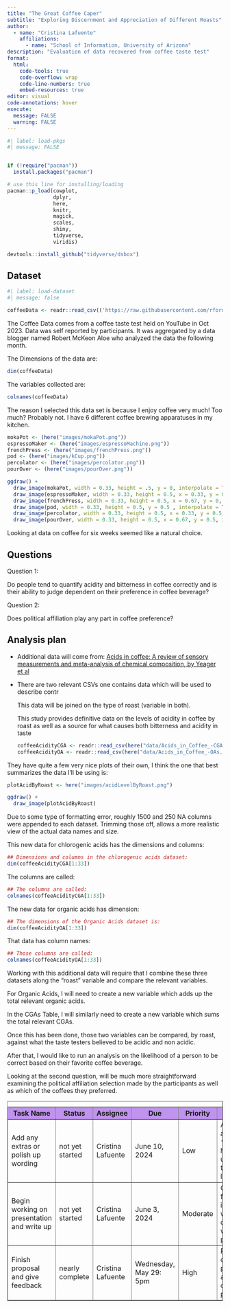 ```yaml
---
title: "The Great Coffee Caper"
subtitle: "Exploring Discernment and Appreciation of Different Roasts"
author: 
  - name: "Cristina Lafuente"
    affiliations:
      - name: "School of Information, University of Arizona"
description: "Evaluation of data recovered from coffee taste test"
format:
  html:
    code-tools: true
    code-overflow: wrap
    code-line-numbers: true
    embed-resources: true
editor: visual
code-annotations: hover
execute:
  message: FALSE
  warning: FALSE
---
```


```r
#| label: load-pkgs
#| message: FALSE


if (!require("pacman")) 
  install.packages("pacman")

# use this line for installing/loading
pacman::p_load(cowplot,
               dplyr,
               here,
               knitr,
               magick,
               scales,
               shiny,
               tidyverse,
               viridis)

devtools::install_github("tidyverse/dsbox")
```

## Dataset

```r
#| label: load-dataset
#| message: false

coffeeData <- readr::read_csv(('https://raw.githubusercontent.com/rfordatascience/tidytuesday/master/data/2024/2024-05-14/coffee_survey.csv'))
```

The Coffee Data comes from a coffee taste test held on YouTube in Oct 2023. Data was self reported by participants. It was aggregated by a data blogger named Robert McKeon Aloe who analyzed the data the following month.

The Dimensions of the data are:

```r
dim(coffeeData)
```

The variables collected are:

```r
colnames(coffeeData)
```

The reason I selected this data set is because I enjoy coffee very much! Too much? Probably not. I have 6 different coffee brewing apparatuses in my kitchen.

```r

mokaPot <- (here("images/mokaPot.png"))
espressoMaker <- (here("images/espressoMachine.png"))
frenchPress <- (here("images/frenchPress.png"))
pod <- (here("images/kCup.png"))
percolator <- (here("images/percolator.png"))
pourOver <- (here("images/pourOver.png"))

ggdraw() +
  draw_image(mokaPot, width = 0.33, height = .5, y = 0, interpolate = TRUE) +
  draw_image(espressoMaker, width = 0.33, height = 0.5, x = 0.33, y = 0, interpolate = TRUE) +
  draw_image(frenchPress, width = 0.33, height = 0.5, x = 0.67, y = 0, interpolate = TRUE) + 
  draw_image(pod, width = 0.33, height = 0.5, y = 0.5 , interpolate = TRUE) +
  draw_image(percolator, width = 0.33, height = 0.5, x = 0.33, y = 0.5, interpolate = TRUE) + 
  draw_image(pourOver, width = 0.33, height = 0.5, x = 0.67, y = 0.5, interpolate = TRUE )
```

Looking at data on coffee for six weeks seemed like a natural choice.

## Questions

Question 1:

Do people tend to quantify acidity and bitterness in coffee correctly and is their ability to judge dependent on their preference in coffee beverage?

Question 2:

Does political affiliation play any part in coffee preference?

## Analysis plan

-   Additional data will come from: [Acids in coffee: A review of sensory measurements and meta-analysis of chemical composition, by Yeager et al](https://www.tandfonline.com/doi/figure/10.1080/10408398.2021.1957767?)\

-   There are two relevant CSVs one contains data which will be used to describe contr

    This data will be joined on the type of roast (variable in both).

    This study provides definitive data on the levels of acidity in coffee by roast as well as a source for what causes both bitterness and acidity in taste

    ```r
    coffeeAcidityCGA <- readr::read_csv(here("data/Acids_in_Coffee_-CGAs.csv"))
    coffeeAcidityOA <- readr::read_csv(here("data/Acids_in_Coffee_-OAs.csv"))
    ```

They have quite a few very nice plots of their own, I think the one that best summarizes the data I'll be using is:

```r
plotAcidByRoast <- here("images/acidLevelByRoast.png")

ggdraw() +
  draw_image(plotAcidByRoast)

```

Due to some type of formatting error, roughly 1500 and 250 NA columns were appended to each dataset. Trimming those off, allows a more realistic view of the actual data names and size.

This new data for chlorogenic acids has the dimensions and columns:

```r
## Dimensions and columns in the chlorogenic acids dataset:
dim(coffeeAcidityCGA[1:33])

```

The columns are called:

```r
## The columns are called:
colnames(coffeeAcidityCGA[1:33])

```

The new data for organic acids has dimension:

```r

## The dimensions of the Organic Acids dataset is:
dim(coffeeAcidityOA[1:33])
```

That data has column names:

```r
## Those columns are called:
colnames(coffeeAcidityOA[1:33])
```

Working with this additional data will require that I combine these three datasets along the "roast" variable and compare the relevant variables.

For Organic Acids, I will need to create a new variable which adds up the total relevant organic acids.

In the CGAs Table, I will similarly need to create a new variable which sums the total relevant CGAs.

Once this has been done, those two variables can be compared, by roast, against what the taste testers believed to be acidic and non acidic.

After that, I would like to run an analysis on the likelihood of a person to be correct based on their favorite coffee beverage.

Looking at the second question, will be much more straightforward examining the political affiliation selection made by the participants as well as which of the coffees they preferred.

```{=html}
<table border ="1">
  <caption>
    <span data-qmd="Weekly Plan of Attack Table: Last updated: 5/28/2024">
    </span>
  </caption>
  
  <thead style =" background-color: #BF93EE">
    <tr>
      <th>Task Name</th>
      <th>Status</th>
      <th>Assignee</th>
      <th>Due</th>
      <th>Priority</th>
      <th>Summary</th>
    </tr>
  </thead>
  <tr>
    <td>Add any extras or polish up wording</td>
    <td>not yet started</td>
    <td>Cristina Lafuente</td>
    <td>June 10, 2024</td>
    <td>Low</td>
    <td>As possible additions *nice to haves* pop up, add them to this list</td>
  </tr>
  <tr>
    <td>Begin working on presentation and write up</td>
    <td>not yet started</td>
    <td>Cristina Lafuente</td>
    <td>June 3, 2024</td>
    <td>Moderate</td>
    <td>Once feedback is in, begin wrangling data and working on presentation</td>
  </tr>
  <tr>
    <td>Finish proposal and give feedback</td>
    <td>nearly complete</td>
    <td>Cristina Lafuente</td>
    <td>Wednesday, May 29: 5pm</td>
    <td>High</td>
    <td>Push completed proposal and complete peer review </td>
  </tr>
</table>
```
